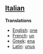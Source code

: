 ==[[Italian]]==

'''Translations'''

*[[English]]: [[one]]
*[[French]]: [[un]]
*[[Greek]]: [[ena]]
*[[Latin]]: [[unus]]